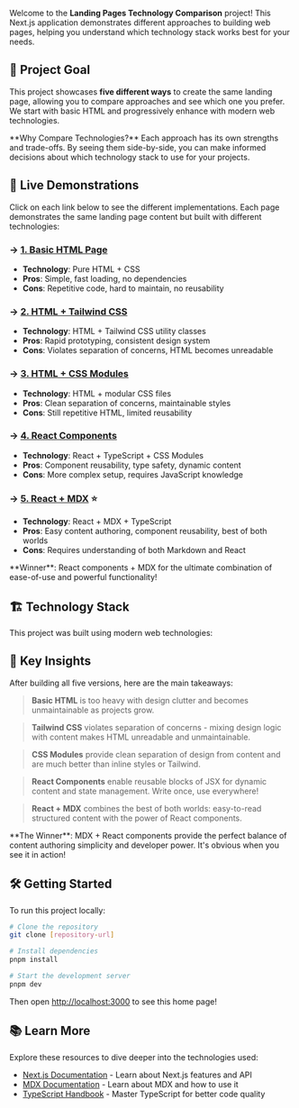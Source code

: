 Welcome to the **Landing Pages Technology Comparison** project! This Next.js application demonstrates different approaches to building web pages, helping you understand which technology stack works best for your needs.

## 🎯 Project Goal

This project showcases **five different ways** to create the same landing page, allowing you to compare approaches and see which one you prefer. We start with basic HTML and progressively enhance with modern web technologies.

<InfoBox>
  **Why Compare Technologies?** Each approach has its own strengths and
  trade-offs. By seeing them side-by-side, you can make informed decisions about
  which technology stack to use for your projects.
</InfoBox>

## 🚀 Live Demonstrations

Click on each link below to see the different implementations. Each page demonstrates the same landing page content but built with different technologies:

### → [**1. Basic HTML Page**](http://localhost:3000/html/comparison1.html)

- **Technology**: Pure HTML + CSS
- **Pros**: Simple, fast loading, no dependencies
- **Cons**: Repetitive code, hard to maintain, no reusability

### → [**2. HTML + Tailwind CSS**](http://localhost:3000/html/comparison2.html)

- **Technology**: HTML + Tailwind CSS utility classes
- **Pros**: Rapid prototyping, consistent design system
- **Cons**: Violates separation of concerns, HTML becomes unreadable

### → [**3. HTML + CSS Modules**](http://localhost:3000/html/comparison3/index.html)

- **Technology**: HTML + modular CSS files
- **Pros**: Clean separation of concerns, maintainable styles
- **Cons**: Still repetitive HTML, limited reusability

### → [**4. React Components**](http://localhost:3000/comparison4)

- **Technology**: React + TypeScript + CSS Modules
- **Pros**: Component reusability, type safety, dynamic content
- **Cons**: More complex setup, requires JavaScript knowledge

### → [**5. React + MDX**](http://localhost:3000/comparison5) ⭐

- **Technology**: React + MDX + TypeScript
- **Pros**: Easy content authoring, component reusability, best of both worlds
- **Cons**: Requires understanding of both Markdown and React

<SuccessBox>
  **Winner**: React components + MDX for the ultimate combination of ease-of-use
  and powerful functionality!
</SuccessBox>

## 🏗️ Technology Stack

This project was built using modern web technologies:

<FeaturesGrid>
  <FeatureCard
    title="Next.js 15"
    description="React framework with App Router, server components, and automatic optimizations"
  />
  <FeatureCard
    title="TypeScript"
    description="Type-safe JavaScript for better development experience and fewer bugs"
  />
  <FeatureCard
    title="MDX"
    description="Markdown + JSX for content authoring with embedded React components"
  />
  <FeatureCard
    title="CSS Modules"
    description="Scoped CSS for maintainable and conflict-free styling"
  />
  <FeatureCard
    title="Font Optimization"
    description="Automatic font loading and optimization with next/font"
  />
  <FeatureCard
    title="ESLint"
    description="Code linting for consistent code quality and best practices"
  />
</FeaturesGrid>

## 💭 Key Insights

After building all five versions, here are the main takeaways:

> **Basic HTML** is too heavy with design clutter and becomes unmaintainable as projects grow.

> **Tailwind CSS** violates separation of concerns - mixing design logic with content makes HTML unreadable and unmaintainable.

> **CSS Modules** provide clean separation of design from content and are much better than inline styles or Tailwind.

> **React Components** enable reusable blocks of JSX for dynamic content and state management. Write once, use everywhere!

> **React + MDX** combines the best of both worlds: easy-to-read structured content with the power of React components.

<HighlightBox>
  **The Winner**: MDX + React components provide the perfect balance of content
  authoring simplicity and developer power. It's obvious when you see it in
  action!
</HighlightBox>

## 🛠️ Getting Started

To run this project locally:

```bash
# Clone the repository
git clone [repository-url]

# Install dependencies
pnpm install

# Start the development server
pnpm dev
```

Then open [http://localhost:3000](http://localhost:3000) to see this home page!

## 📚 Learn More

Explore these resources to dive deeper into the technologies used:

- [Next.js Documentation](https://nextjs.org/docs) - Learn about Next.js features and API
- [MDX Documentation](https://mdxjs.com/) - Learn about MDX and how to use it
- [TypeScript Handbook](https://www.typescriptlang.org/docs/) - Master TypeScript for better code quality

<CTA
  title="Ready to Explore?"
  description="Start with the basic HTML page and work your way up to see the evolution of web development approaches."
  buttonText="Start Comparison"
  buttonHref="/html/comparison1.html"
/>
